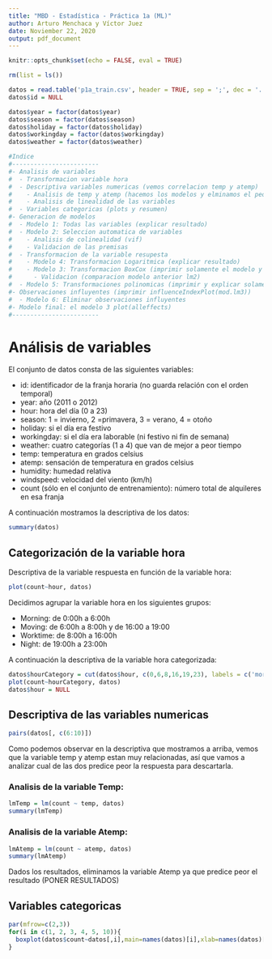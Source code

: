 ```yaml
---
title: "MBD - Estadística - Práctica 1a (ML)"
author: Arturo Menchaca y Víctor Juez
date: Noviember 22, 2020
output: pdf_document
---
```


```r
knitr::opts_chunk$set(echo = FALSE, eval = TRUE)
```

```r
rm(list = ls())

datos = read.table('p1a_train.csv', header = TRUE, sep = ';', dec = '.', stringsAsFactors = TRUE)
datos$id = NULL

datos$year = factor(datos$year)
datos$season = factor(datos$season)
datos$holiday = factor(datos$holiday)
datos$workingday = factor(datos$workingday)
datos$weather = factor(datos$weather)
```

```r
#Indice
#------------------------
#- Analisis de variables
#  - Transformacion variable hora
#  - Descriptiva variables numericas (vemos correlacion temp y atemp)
#    - Analisis de temp y atemp (hacemos los modelos y elminamos el peor)
#    - Analisis de linealidad de las variables
#  - Variables categoricas (plots y resumen)
#- Generacion de modelos
#  - Modelo 1: Todas las variables (explicar resultado)
#  - Modelo 2: Seleccion automatica de variables
#    - Analisis de colinealidad (vif)
#    - Validacion de las premisas
#  - Transformacion de la variable resupesta
#    - Modelo 4: Transformacion Logaritmica (explicar resultado)
#    - Modelo 3: Transformacion BoxCox (imprimir solamente el modelo y explicar resultado, comparar con modelo anterior)
#      - Validacion (comparacion modelo anterior lm2)
#  - Modelo 5: Transformaciones polinomicas (imprimir y explicar solamente el resultado del modelo, vemos que no vale la pena)
#- Observaciones influyentes (imprimir influenceIndexPlot(mod.lm3))
#  - Modelo 6: Eliminar observaciones influyentes
#- Modelo final: el modelo 3 plot(alleffects)
#------------------------
```
# Análisis de variables

El conjunto de datos consta de las siguientes variables:

- id: identificador de la franja horaria (no guarda relación con el orden temporal)
- year: año (2011 o 2012)
- hour: hora del día (0 a 23)
- season: 1 = invierno, 2 =primavera, 3 = verano, 4 = otoño
- holiday: si el día era festivo
- workingday: si el día era laborable (ni festivo ni fin de semana)
- weather: cuatro categorías (1 a 4) que van de mejor a peor tiempo
- temp: temperatura en grados celsius
- atemp: sensación de temperatura en grados celsius
- humidity: humedad relativa
- windspeed: velocidad del viento (km/h)
- count (sólo en el conjunto de entrenamiento): número total de alquileres en esa franja

A continuación mostramos la descriptiva de los datos:

```r
summary(datos)
```

## Categorización de la variable hora

Descriptiva de la variable respuesta en función de la variable hora:

```r
plot(count~hour, datos)
```

Decidimos agrupar la variable hora en los siguientes grupos:

- Morning: de 0:00h a 6:00h
- Moving: de 6:00h a 8:00h y de 16:00 a 19:00 
- Worktime: de 8:00h a 16:00h
- Night: de 19:00h a 23:00h

A continuación la descriptiva de la variable hora categorizada:

```r
datos$hourCategory = cut(datos$hour, c(0,6,8,16,19,23), labels = c('morning', 'moving', 'worktime', 'moving', 'night'), include.lowest = TRUE)
plot(count~hourCategory, datos)
datos$hour = NULL
```

## Descriptiva de las variables numericas

```r
pairs(datos[, c(6:10)])
```

Como podemos observar en la descriptiva que mostramos a arriba, vemos que la variable temp y atemp estan muy relacionadas, así que vamos a analizar cual de las dos predice peor la respuesta para descartarla.

### Analisis de la variable Temp:
  ```r
  lmTemp = lm(count ~ temp, datos)
  summary(lmTemp)
  ```

### Analisis de la variable Atemp:
  ```r
  lmAtemp = lm(count ~ atemp, datos)
  summary(lmAtemp)
  ```

Dados los resultados, eliminamos la variable Atemp ya que predice peor el resultado (PONER RESULTADOS)

## Variables categoricas

```r
par(mfrow=c(2,3))
for(i in c(1, 2, 3, 4, 5, 10)){
  boxplot(datos$count~datos[,i],main=names(datos)[i],xlab=names(datos)[i],ylab="count")
}
```